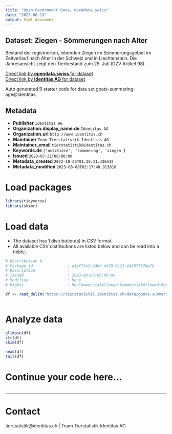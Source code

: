 ```yaml
---
title: "Open Government Data, opendata.swiss"
date: "2023-08-13"
output: html_document
---
```


## Dataset: Ziegen - Sömmerungen nach Alter

Bestand der registrierten, lebenden Ziegen im Sömmerungsgebiet im Zeitverlauf nach Alter in der Schweiz und in Liechtenstein. Die Jahresansicht zeigt den Tierbestand zum 25. Juli (DZV Artikel 98).

[Direct link by **opendata.swiss** for dataset](https://opendata.swiss/de/dataset/ziegen-sommerungen-nach-alter)<br>
[Direct link by **Identitas AG** for dataset](https://tierstatistik.identitas.ch/)

Auto generated R starter code for data set goats-summering-age@identitas.

## Metadata

- **Publisher** `Identitas AG`
- **Organization.display_name.de** `Identitas AG`
- **Organization.url** `http://www.identitas.ch`
- **Maintainer** `Team Tierstatistik Identitas AG`
- **Maintainer_email** `tierstatistik@identitas.ch`
- **Keywords.de** `['nutztiere', 'sommerung', 'ziegen']`
- **Issued** `2023-07-31T00:00:00`
- **Metadata_created** `2022-10-25T01:36:11.436542`
- **Metadata_modified** `2023-08-08T02:17:48.913810`


# Load packages

```r

library(tidyverse)
library(skimr)

```

# Load data

-   The dataset has 1 distribution(s) in CSV format.
-   All available CSV distributions are listed below and can be read into a tibble.

```r

# Distribution 0
# Package_id               : a14f75e3-2db3-4d78-9123-64f87f87ba78
# Description              : 
# Issued                   : 2023-08-07T00:00:00
# Modified                 : None
# Rights                   : NonCommercialAllowed-CommercialAllowed-ReferenceRequired

df <- read_delim('https://tierstatistik.identitas.ch/data/goats-summering-age.csv')



```

# Analyze data

```r

glimpse(df)
str(df)
skim(df)

head(df)
tail(df)

```

# Continue your code here...

```r

```

------------------------------------------------------------------------

# Contact

tierstatistik@identitas.ch | Team Tierstatistik Identitas AG
